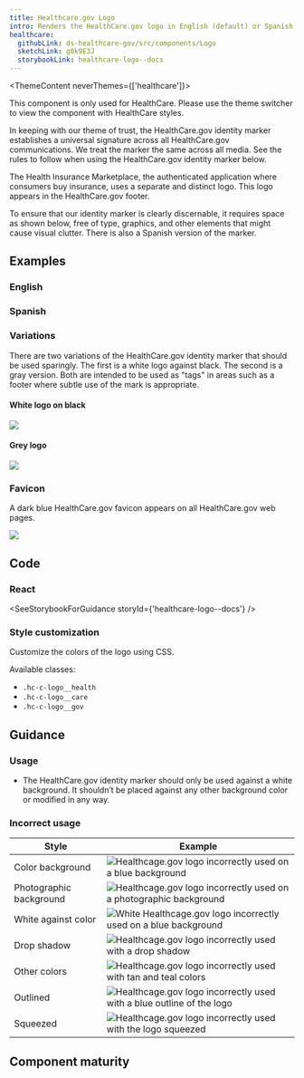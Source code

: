 ```yaml
---
title: Healthcare.gov Logo
intro: Renders the HealthCare.gov logo in English (default) or Spanish.
healthcare:
  githubLink: ds-healthcare-gov/src/components/Logo
  sketchLink: g0k9E3J
  storybookLink: healthcare-logo--docs
---
```



<ThemeContent neverThemes={['healthcare']}>
  <Alert variation="error">
    <p class="ds-c-alert__text">
      This component is only used for HealthCare. Please use the theme switcher to view the
      component with HealthCare styles.
    </p>
  </Alert>
</ThemeContent>

In keeping with our theme of trust, the HealthCare.gov identity marker establishes a universal signature across all HealthCare.gov communications. We treat the marker the same across all media. See the rules to follow when using the HealthCare.gov identity marker below.

The Health Insurance Marketplace, the authenticated application where consumers buy insurance, uses a separate and distinct logo. This logo appears in the HealthCare.gov footer.

To ensure that our identity marker is clearly discernable, it requires space as shown below, free of type, graphics, and other elements that might cause visual clutter. There is also a Spanish version of the marker.

## Examples

### English

<StorybookExample componentName="hgovLogo" storyId="healthcare-logo--english-logo" />

### Spanish

<StorybookExample componentName="hgovLogoSpanish" storyId="healthcare-logo--spanish-logo" />

### Variations

There are two variations of the HealthCare.gov identity marker that should be used sparingly. The first is a white logo against black. The second is a gray version. Both are intended to be used as "tags" in areas such as a footer where subtle use of the mark is appropriate.

#### White logo on black

<EmbeddedExample>
  <img src={blackLogoTag} />
</EmbeddedExample>

#### Grey logo

<EmbeddedExample>
  <img src={greyLogoTag} />
</EmbeddedExample>

### Favicon

A dark blue HealthCare.gov favicon appears on all HealthCare.gov web pages.

<EmbeddedExample>
  <img src={hcgovFavicon} />
</EmbeddedExample>

## Code

### React

<SeeStorybookForGuidance storyId={'healthcare-logo--docs'} />

### Style customization

Customize the colors of the logo using CSS.

Available classes:

- `.hc-c-logo__health`
- `.hc-c-logo__care`
- `.hc-c-logo__gov`

## Guidance

### Usage

- The HealthCare.gov identity marker should only be used against a white background. It shouldn’t be placed against any other background color or modified in any way.

### Incorrect usage

| Style                                                                    | Example                                                                                              |
| ------------------------------------------------------------------------ | ---------------------------------------------------------------------------------------------------- |
| <CloseIconThin class='ds-c-icon-color--error' /> Color background        | <img src={colorBackground} alt="Healthcage.gov logo incorrectly used on a blue background"/>         |
| <CloseIconThin class='ds-c-icon-color--error' /> Photographic background | <img src={photoBackground} alt="Healthcage.gov logo incorrectly used on a photographic background"/> |
| <CloseIconThin class='ds-c-icon-color--error' /> White against color     | <img src={reversed} alt="White Healthcage.gov logo incorrectly used on a blue background"/>          |
| <CloseIconThin class='ds-c-icon-color--error' /> Drop shadow             | <img src={dropshadow} alt="Healthcage.gov logo incorrectly used with a drop shadow"/>                |
| <CloseIconThin class='ds-c-icon-color--error' /> Other colors            | <img src={differentColors} alt="Healthcage.gov logo incorrectly used with tan and teal colors"/>     |
| <CloseIconThin class='ds-c-icon-color--error' /> Outlined                | <img src={outlined} alt="Healthcage.gov logo incorrectly used with a blue outline of the logo"/>     |
| <CloseIconThin class='ds-c-icon-color--error' /> Squeezed                | <img src={squeezed} alt="Healthcage.gov logo incorrectly used with the logo squeezed"/>              |

## Component maturity

<MaturityChecklist
  a11yStandards={true}
  color={true}
  forcedColors={false}
  screenReaders={true}
  keyboardNavigable={true}
  storybook={true}
  responsive={true}
  spanish={true}
  completeUiKit={false}
  responsiveUiKit={false}
  tokensInCode={true}
  tokensInSketch={true}
/>
